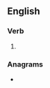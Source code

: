 ==English==

===Verb===
{{head|en|verb form}}

# {{en-third-person singular of|outrace}}

===Anagrams===
* {{anagrams|en|turacoes}}